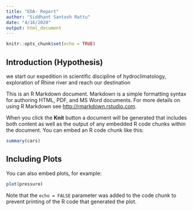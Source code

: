 ```yaml
---
title: "EDA- Report"
author: "Siddhant Santosh Rattu"
date: "4/16/2020"
output: html_document
---
```


```r
knitr::opts_chunk$set(echo = TRUE)
```

## Introduction (Hypothesis)

we start our expedition in scientific discipline of hydroclimatology, exploration of Rhine river and reach our destination 





This is an R Markdown document. Markdown is a simple formatting syntax for authoring HTML, PDF, and MS Word documents. For more details on using R Markdown see <http://rmarkdown.rstudio.com>.

When you click the **Knit** button a document will be generated that includes both content as well as the output of any embedded R code chunks within the document. You can embed an R code chunk like this:

```r
summary(cars)
```

## Including Plots

You can also embed plots, for example:

```r
plot(pressure)
```

Note that the `echo = FALSE` parameter was added to the code chunk to prevent printing of the R code that generated the plot.
